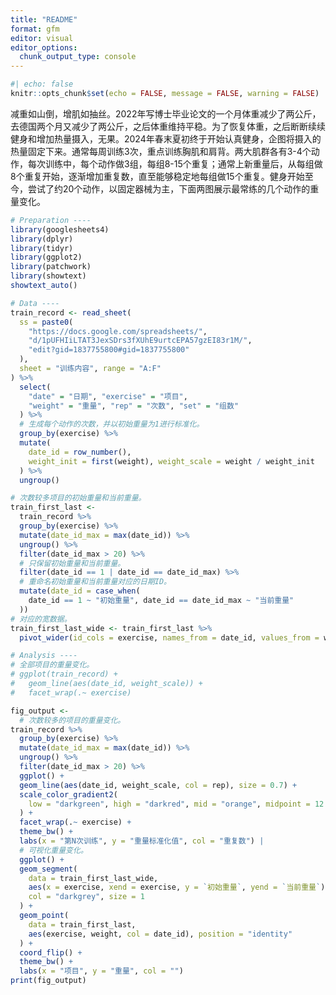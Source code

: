 ```yaml
---
title: "README"
format: gfm
editor: visual
editor_options: 
  chunk_output_type: console
---
```


```r
#| echo: false
knitr::opts_chunk$set(echo = FALSE, message = FALSE, warning = FALSE)
```

减重如山倒，增肌如抽丝。2022年写博士毕业论文的一个月体重减少了两公斤，去德国两个月又减少了两公斤，之后体重维持平稳。为了恢复体重，之后断断续续健身和增加热量摄入，无果。2024年春末夏初终于开始认真健身，企图将摄入的热量固定下来。通常每周训练3次，重点训练胸肌和肩背。两大肌群各有3-4个动作，每次训练中，每个动作做3组，每组8-15个重复；通常上新重量后，从每组做8个重复开始，逐渐增加重复数，直至能够稳定地每组做15个重复。健身开始至今，尝试了约20个动作，以固定器械为主，下面两图展示最常练的几个动作的重量变化。

```r
# Preparation ----
library(googlesheets4)
library(dplyr)
library(tidyr)
library(ggplot2)
library(patchwork)
library(showtext)
showtext_auto()

# Data ----
train_record <- read_sheet(
  ss = paste0(
    "https://docs.google.com/spreadsheets/", 
    "d/1pUFHIiLTAT3JexSDrs3fXUhE9urtcEPA57gzEI83r1M/", 
    "edit?gid=1837755800#gid=1837755800"
  ), 
  sheet = "训练内容", range = "A:F"
) %>% 
  select(
    "date" = "日期", "exercise" = "项目", 
    "weight" = "重量", "rep" = "次数", "set" = "组数"
  ) %>% 
  # 生成每个动作的次数，并以初始重量为1进行标准化。
  group_by(exercise) %>% 
  mutate(
    date_id = row_number(), 
    weight_init = first(weight), weight_scale = weight / weight_init
  ) %>% 
  ungroup()

# 次数较多项目的初始重量和当前重量。
train_first_last <- 
  train_record %>% 
  group_by(exercise) %>% 
  mutate(date_id_max = max(date_id)) %>% 
  ungroup() %>% 
  filter(date_id_max > 20) %>% 
  # 只保留初始重量和当前重量。
  filter(date_id == 1 | date_id == date_id_max) %>% 
  # 重命名初始重量和当前重量对应的日期ID。
  mutate(date_id = case_when(
    date_id == 1 ~ "初始重量", date_id == date_id_max ~ "当前重量"
  ))
# 对应的宽数据。
train_first_last_wide <- train_first_last %>% 
  pivot_wider(id_cols = exercise, names_from = date_id, values_from = weight)

# Analysis ----
# 全部项目的重量变化。
# ggplot(train_record) + 
#   geom_line(aes(date_id, weight_scale)) + 
#   facet_wrap(.~ exercise)

fig_output <- 
  # 次数较多的项目的重量变化。
train_record %>% 
  group_by(exercise) %>% 
  mutate(date_id_max = max(date_id)) %>% 
  ungroup() %>% 
  filter(date_id_max > 20) %>% 
  ggplot() + 
  geom_line(aes(date_id, weight_scale, col = rep), size = 0.7) + 
  scale_color_gradient2(
    low = "darkgreen", high = "darkred", mid = "orange", midpoint = 12
  ) + 
  facet_wrap(.~ exercise) + 
  theme_bw() + 
  labs(x = "第N次训练", y = "重量标准化值", col = "重复数") |
  # 可视化重量变化。
  ggplot() + 
  geom_segment(
    data = train_first_last_wide, 
    aes(x = exercise, xend = exercise, y = `初始重量`, yend = `当前重量`), 
    col = "darkgrey", size = 1
  ) + 
  geom_point(
    data = train_first_last, 
    aes(exercise, weight, col = date_id), position = "identity"
  ) + 
  coord_flip() + 
  theme_bw() + 
  labs(x = "项目", y = "重量", col = "")
print(fig_output)
```
